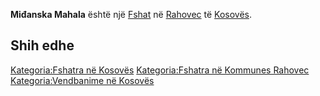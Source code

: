 {{Fshat në Kosovës
 | Emri                = Miđanska Mahala
| srp_N_name = Miđanska Mahala
| srp_N_FULL_NAME_RO = Miđanska Mahala
| srp_N_FULL_NAME_ND_RO = Midanska Mahala
| srp_N_SORT_NAME_RG = MIDANSKAMAHALA
| srp_N_FULL_NAME_RG = Miđanska Mahala
| srp_N_FULL_NAME_ND_RG = Midanska Mahala

 | Emri (Rasa dhanore) = 
 | Figura              = 
 | Shteti              = Kosovo
 | Komuna              = Rahovec
 | Kodi postar         = 
 | Sipërfaqja          = 

 | Popullsia           = 

 | Regj. i popullsisë  = 
 | Dend. e popullsisë  = 
 | Faqja zyrtare       = 
 <!--- Koordinatat ----> 
 | Gjerësia            = 42.678095
 | Gjatësia            = 21.010442
 | Lartësia            = 
}}
'''Miđanska Mahala''' është një [[Fshat]] në [[Rahovec]] të [[Kosovës]].

<!-- == Gjeografia == -->
<!-- == Historia == -->
<!-- == Demografia == -->
== Shih edhe ==
{{Komuna Rahovec}}
{{Kosovo-Administrata-Cung}}

[[Kategoria:Fshatra në Kosovës]]
[[Kategoria:Fshatra në Kommunes Rahovec]]
[[Kategoria:Vendbanime në Kosovës]]